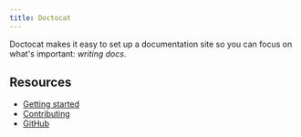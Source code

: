 ```yaml
---
title: Doctocat
---
```



Doctocat makes it easy to set up a documentation site so you can focus on what's
important: _writing docs_.

## Resources

- [Getting started](/getting-started)
- [Contributing](/contributing)
- [GitHub](https://github.com/primer/doctocat)
